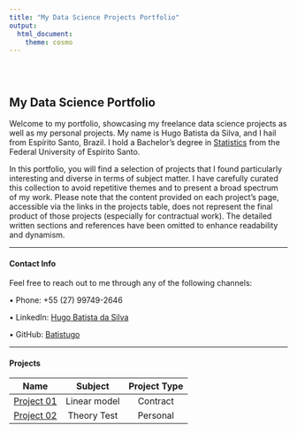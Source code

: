 ```yaml
---
title: "My Data Science Projects Portfolio"
output: 
  html_document:
    theme: cosmo
---
```


<style type="text/css">
.title {
  display: none;
}

#getting-started img {
  margin-right: 10px;
}

</style>

<div class="row" style="padding-top: 30px;">
<div class="col-sm-12">

# **My Data Science Portfolio**

Welcome to my portfolio, showcasing my freelance data science projects as well as my personal projects. My name is Hugo Batista da Silva, and I hail from Espírito Santo, Brazil. I hold a Bachelor's degree in [Statistics](https://estatistica.ufes.br/matriz-curricular-ppc-2019) from the Federal University of Espírito Santo.

In this portfolio, you will find a selection of projects that I found particularly interesting and diverse in terms of subject matter. I have carefully curated this collection to avoid repetitive themes and to present a broad spectrum of my work. Please note that the content provided on each project's page, accessible via the links in the projects table, does not represent the final product of those projects (especially for contractual work). The detailed written sections and references have been omitted to enhance readability and dynamism.


__________________________________________________________________________________________________
#### **Contact Info**

Feel free to reach out to me through any of the following channels:

• Phone: +55 (27) 99749-2646

• LinkedIn: [Hugo Batista da Silva](https://www.linkedin.com/in/hugo-batista-da-silva-064715257/)

• GitHub: [Batistugo](https://www.github.com/batistugo)

__________________________________________________________________________________________________

</div>
<div class="col-sm-5">
#### **Projects**

|    Name    |    Subject   | Project Type |
|:----------:|:------------:|:------------:|
| [Project 01](project01.html) | Linear model |   Contract   |
| [Project 02](project02.html) |  Theory Test |   Personal   |

</a>
</div>
